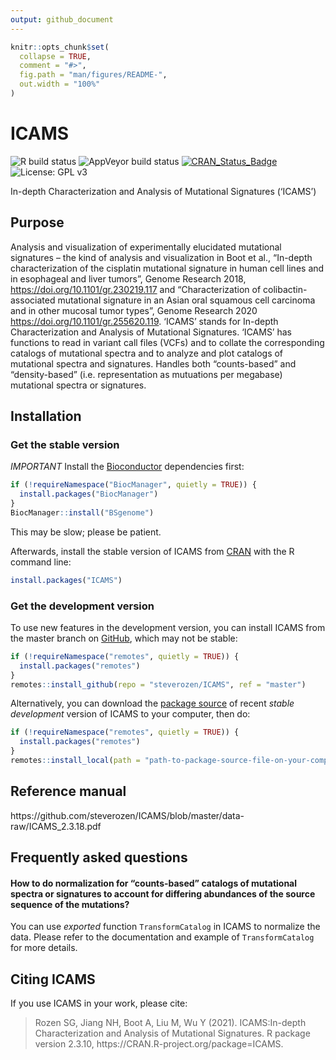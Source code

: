 ```yaml
---
output: github_document
---
```


<!-- README.md is generated from README.Rmd. Please edit that file -->

```r
knitr::opts_chunk$set(
  collapse = TRUE,
  comment = "#>",
  fig.path = "man/figures/README-",
  out.width = "100%"
)
```
# ICAMS

<!-- badges: start -->
   
  ![R build status](https://github.com/steverozen/ICAMS/workflows/R-CMD-check/badge.svg)
  ![AppVeyor build status](https://ci.appveyor.com/api/projects/status/github/steverozen/ICAMS?branch=master&svg=true)
  [![CRAN_Status_Badge](http://www.r-pkg.org/badges/version/ICAMS)](https://cran.r-project.org/package=ICAMS)
  ![License: GPL v3](https://img.shields.io/badge/License-GPLv3-blue.svg)

<!-- badges: end -->

In-depth Characterization and Analysis of Mutational Signatures ('ICAMS')

## Purpose

Analysis and visualization of experimentally elucidated mutational
    signatures -- the kind of analysis and visualization in Boot et al.,
    "In-depth characterization of the cisplatin mutational signature in 
    human cell lines and in esophageal and liver tumors", Genome Research 2018, 
    <https://doi.org/10.1101/gr.230219.117> and
    "Characterization of colibactin-associated mutational signature in an 
    Asian oral squamous cell carcinoma and in other mucosal tumor types",
    Genome Research 2020 <https://doi.org/10.1101/gr.255620.119>.
    'ICAMS' stands for In-depth Characterization 
    and Analysis of Mutational Signatures. 'ICAMS' has functions to read in 
    variant call files (VCFs) and to collate the corresponding catalogs of 
    mutational spectra and to analyze and plot catalogs of mutational spectra
    and signatures. Handles both "counts-based" and "density-based" 
    (i.e. representation as mutuations per megabase) mutational spectra or
    signatures.


## Installation

### Get the stable version

*IMPORTANT* Install the
[Bioconductor](https://www.bioconductor.org/) dependencies first:

``` r
if (!requireNamespace("BiocManager", quietly = TRUE)) {
  install.packages("BiocManager")
}
BiocManager::install("BSgenome")
```

This may be slow; please be patient.

Afterwards, install the stable version of ICAMS from [CRAN](https://cran.r-project.org/) with the R command line:

``` r
install.packages("ICAMS")
```

### Get the development version

To use new features in the development version,
you can install ICAMS from the master branch on [GitHub](https://github.com/),
which may not be stable:

``` r
if (!requireNamespace("remotes", quietly = TRUE)) {
  install.packages("remotes")
}
remotes::install_github(repo = "steverozen/ICAMS", ref = "master")
```

Alternatively, you can download the [package source](https://raw.githubusercontent.com/steverozen/ICAMS/master/data-raw/source-file/ICAMS_2.3.18.tar.gz) of recent *stable development* version of ICAMS to your computer, then do:

``` r
if (!requireNamespace("remotes", quietly = TRUE)) {
  install.packages("remotes")
}
remotes::install_local(path = "path-to-package-source-file-on-your-computer")
```

## Reference manual

https://github.com/steverozen/ICAMS/blob/master/data-raw/ICAMS_2.3.18.pdf

## Frequently asked questions

#### How to do normalization for "counts-based" catalogs of mutational spectra or signatures to account for differing abundances of the source sequence of the mutations?

You can use *exported* function `TransformCatalog` in ICAMS to normalize the
data. Please refer to the documentation and example of `TransformCatalog` for
more details.

## Citing ICAMS

If you use ICAMS in your work, please cite:

> Rozen SG, Jiang NH, Boot A, Liu M, Wu Y (2021). ICAMS:In-depth Characterization and Analysis of
  Mutational Signatures. R package version 2.3.10, https://CRAN.R-project.org/package=ICAMS.
